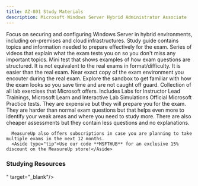 ```yaml
---
title: AZ-801 Study Materials
description: Microsoft Windows Server Hybrid Administrator Associate
---
```


<LinkCard title="Explore additional resources below!" href="#studying-resources" />

<Card title="Get Started" icon="star"> 
  <LinkCard title="Exam AZ-801: Microsoft Windows Server Hybrid Administrator Associate" href="https://learn.microsoft.com/certifications/exams/az-801?WT.mc_id=studentamb_165290" target="_blank"/>
      Focus on securing and configuring Windows Server in hybrid environments, including on-premises and cloud infrastructures.
  <LinkCard title="AZ-801 Study Guide" href="https://learn.microsoft.com/credentials/certifications/resources/study-guides/az-801?WT.mc_id=studentamb_165290" target="_blank"/>
  Study guide contains topics and information needed to prepare effectively for the
  exam.
  <LinkCard title="Exam Readiness Zone" href="https://learn.microsoft.com/en-us/shows/exam-readiness-zone/preparing-for-az-801-secure-windows-servers-on-premises-and-hybrid-infrastructures-segment-1-of-5?WT.mc_id=studentamb_165290" target="_blank"/>
      Series of videos that explain what the exam tests you on so you don't miss any important topics.
  <LinkCard title="Practice Assessment" href="https://learn.microsoft.com/certifications/exams/az-801/practice/assessment?assessment-type=practice&assessmentId=68&WT.mc_id=studentamb_165290" target="_blank"/>
      Mini test that shows examples of how exam questions are structured. It is not equivalent to the real exams in format/difficulty. It is easier than the real exam.
  <LinkCard title="Exam Sandbox" href="https://aka.ms/examdemo" target="_blank"/>
      Near exact copy of the exam environment you encouter during the real exam. Explore the sandbox to get familiar with how the exam looks so you save time and are not caught off guard. 
  <LinkCard title="Exam Labs" href="https://certs.msfthub.wiki/labs/azure/az-801/" target="_blank"/>
      Collection of all lab exercises that Microsoft offers. Includes Labs for Instructor Lead Trainings, Microsoft Learn and Interactive Lab Simulations
</Card>

<Card title="MeasureUp Practice Tests" icon="open-book"> 
<CardGrid>
  <LinkCard title="MeasureUp Assessment" href="https://www.measureup.com/microsoft-assessment-az-801-configuring-windows-server-hybrid-advanced-services.html#u44" target="_blank"/>
  <LinkCard title="MeasureUp Practice Test" href="https://www.measureup.com/microsoft-practice-test-az-801-configuring-windows-server-hybrid-advanced-services.html#u44" target="_blank"/>
</CardGrid>
  <LinkCard title="MeasureUp Subscriptions" href="https://www.measureup.com/subscription-plans-for-individuals#u44" target="_blank"/>
      Official Microsoft Practice tests. They are expensive but they will prepare you for the exam. They are harder than normal exam questions but that helps 
      even more to identify your weak areas and where you need to study more. There are also cheaper assessments but they contain less questions and no explanations.

      MeasureUp also offers subscriptions in case you are planning to take multiple exams in the next 12 months. 
      <Aside type="tip">Use our code **MSFTHUB** for an exclusive 15% discount on the MeasureUp store!</Aside>
</Card>

### Studying Resources

<Tabs>

  <TabItem label="Text">
  <CardGrid>
    <LinkCard title="Microsoft Learn" href="https://learn.microsoft.com/certifications/exams/az-801?WT.mc_id=studentamb_165290" target="_blank"/>
  </CardGrid>
  </TabItem>

  <TabItem label="Videos">
  <CardGrid>
    <LinkCard title="Microsoft Learn Exam Readiness Zone" href="https://learn.microsoft.com/en-us/shows/exam-readiness-zone/preparing-for-az-801-secure-windows-servers-on-premises-and-hybrid-infrastructures-segment-1-of-5?WT.mc_id=studentamb_165290" target="_blank"/>" target="_blank"/>
    <LinkCard title="On Demand Instructor-led Training Series" href="https://learn.microsoft.com/en-us/shows/on-demand-instructor-led-training-series/?terms=AZ-801&WT.mc_id=studentamb_165290" target="_blank"/>
    <LinkCard title="Microsoft Virtual Training Day - Innovate, Operate and Secure with Azure Arc" href="https://events.microsoft.com/en-us/allevents/?language=English&clientTimeZone=1&search=Microsoft%20Azure%20Virtual%20Training%20Day:%20Innovate,%20Operate%20and%20Secure%20with%20Azure%20Arc&role=Developers" target="_blank"/>
    <LinkCard title="Microsoft Enterprise Skills Initiative Intructor-led course" href="https://esi.microsoft.com/Search?q=AZ-801&avail=Available&learningoption=Advanced+Role+Based" target="_blank"/>
  </CardGrid>
  </TabItem>

  <TabItem label="Paid">
  <CardGrid>
    <LinkCard title="Pluralsight Course" href="https://www.pluralsight.com/paths/administering-windows-server-hybrid-advanced-services-az-801" target="_blank"/>
  </CardGrid>
  </TabItem>

  <TabItem label="Tests">
  <CardGrid>
    <LinkCard title="Microsoft Learn Practice Assessment" href="https://learn.microsoft.com/certifications/exams/az-801/practice/assessment?assessment-type=practice&assessmentId=68&WT.mc_id=studentamb_165290" target="_blank"/>
    <LinkCard title="MeasureUp Assessment" href="https://www.measureup.com/microsoft-assessment-az-801-configuring-windows-server-hybrid-advanced-services.html#u44" target="_blank"/>
    <LinkCard title="MeasureUp Practice Tests" href="https://www.measureup.com/microsoft-practice-test-az-801-configuring-windows-server-hybrid-advanced-services.html#u44" target="_blank"/>
  </CardGrid>
  </TabItem>

  <TabItem label="Misc">
  <CardGrid>
    <LinkCard title="Microsoft Azure Free Account" href="https://azure.microsoft.com/en-us/offers/ms-azr-0044p?WT.mc_id=studentamb_165290" target="_blank"/> 
  </CardGrid>
  </TabItem>
</Tabs>
